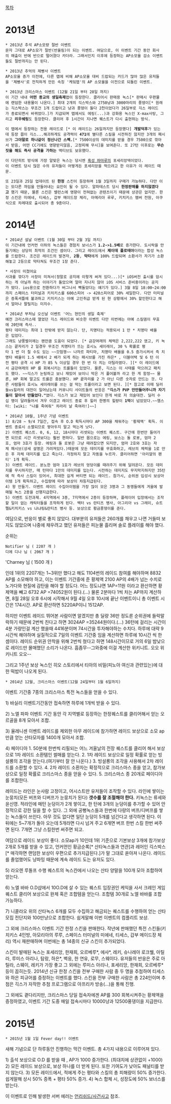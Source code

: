 [[목차]]

= 2013년 =

 * 2013년 추석 AP소모량 절반 이벤트
 문자 그대로 AP소모가 절반(반올림)이 되는 이벤트. 여담으로, 이 이벤트 기간 동안 회사의 매출이 반에 반으로 떨어졌다 카더라. 그래서인지 이후에 등장하는 AP소모율 감소 이벤트들도 절반까지는 안 된다.

 * 2013년 추억의 제빵사 이벤트
 AP소모율 증가 이전에, 다른 맵에 비해 AP소모율 대비 드랍되는 카드가 많아 많은 유저들을 '제빵사'로 전직하게 만든 속칭 '케잌맵'의 AP 소모율을 이전으로 되돌린 이벤트.

 * 2013년 크리스마스 이벤트 (12월 21일 부터 28일 까지)
 이 기간 내내 '''어떤 종교의 생일축제'''맵이 등장한다. 클리어시 판매용 녹스[* 판매시 우편물에 랜덤한 내용물이 나온다.] 최대 2개의 긱스박스와 2750냥과 3000마리의 풍뎅이[* 원래는 긱스박스는 무조건 1개 드랍이고 냥과 풍뎅이 둘다 2천이었다가 26일부로 긱스 레이드가 종료되면서 바뀌었다.]가 지급되며 맵에서도 에링(...)과 강화용 녹스인 X-max사탕, 그리고 '''리우쉐링'''도 등장한다. 클리어 후 1시간이 지나면 퀘스트가 다시 출현하는 방식.

 이 맵에서 등장하는 전용 레이드로 [* 이 레이드는 26일까지만 등장했다] '''개발덕후'''가 있는데 등장 몹이 긱스...해괴하게도 공격력이 '''471'''에 별다른 스킬을 시전하진 않지만 3개의 패시브가 '''그야말로 하나같이 정신나간 스펙.'''[* 7500이상의 데미지를 받을 경우 7500으로 깎아서 받음, 어떤 CC기에도 영향받지않음, 고정피해 무시]을 보여준다. 또 27턴 이후로는 '''무슨 짓을 해도 즉사 공격을 가하는''' 액티브도 보유했다.

 이 다단히트 방식에 가장 알맞은 녹스는 당시엔 [[혹성 파마루]]의 포세리앙덱이었다.
 이 이벤트 당시 많은 수의 유저들이 어떻게든 포세리앙을 먹으려고 한 이유가 이 레이드 때문.

 또 23일과 25일 업데이트 된 '''한정''' 스킨이 등장하며 1월 3일까지 구매가 가능하다. 다만 이는 또다른 까임을 만들어내는 요인이 될 수 있다. 알파테스트 당시 '''한정판매를 하지않겠다고''' 했기 때문, 물론 스킨은 밸런스에 영향이 전혀없는 콘텐츠이기 때문에 상관은 없지만. 한정 스킨은 미에네, 티세스, 갑부 메이드장 체리, 아메리아 루루, 키치키스 멤버 전원, 아쿠식으로 차례대로 출시되어 총 9종이다.


= 2014년 =

 * 2014년 설날 이벤트 (1월 30일 부터 2월 3일 까지)
 이 기간내에 언커먼 이하의 녹스들은 경험치 보너스가 '''1.2->1.5배'''로 증가한다. 도시락을 만들기에는 상당히 최적의 조건인 셈이다. 그리고 레이드에서 '''제이데 플로테아'''이라는 합성 녹스를 드랍한다. 조건은 레이드의 발견자, '''2등''', '''막타'''에게 100% 드랍되며 소환사가 자기가 소환해놓고 2등으로 막타쳐도 무조건 1장 준다.

 * 사장이 미쳤어요
 사과를 깎다가 사장이 미쳐서(정말로 공지에 이렇게 써져 있다...)[* iOS버전 출시를 암시하는 게 아닐까 하는 이야기가 돌았으며 얼마 지나지 않아 iOS 서비스 준비중이라는 공지가 떴다. ios용으로 전환하다가 버그나서 빡돌았다는 얘기가 있다.] 3월 8일 18:00~24:00까지 스페이스 터미널과 키치키스를 600스피어 -> 420스피어로 30% 세일한다. 다만 터미널은 증폭셔틀에 불과하고 키치키스는 아예 고인취급 받게 된 현 상황에서 30% 할인한다고 해서 얼마나 팔릴지는 미지수.

 * 2014년 부처님 오신날 이벤트 '어느 현인의 생일 축제'
 예전 크리스마스때 열었던 긱스 레이드와 비슷한 이벤트 다만 이번에는 아예 스킬뎀이 무효에 20턴에 즉사..
 평타 데미지는 최대 1 만밖에 받지 않는다. 단, 치명타는 적용되서 1 만 * 치명타 배율은 입었다.
 그래도 냥풍벌이에는 왠만큼 도움이 되었다. [* 금강여래의 체력은 2,222,222 였고, 키 녹스는 끝자리가 2 일경우 무조건 치명타가 뜨는 호시노 세이레이, 30 % 확률로 평타 1 번 더 칠 수도 있는 ~~갓점쟁~~ 나자르 파티마, 치명타 배율을 0.5 증가시켜서 즉 치명타 배율이 1.5 배에서 2 배가 되게 하는 패시브를 가진 하은* , 더블어택 및 6 턴 이전 평타 공격 시 HP 가 85 % 이상일 경우 한 번 더 치는 아틸라였다. ][* 이 레이드에서 금강여래의 HP 를 회복시키는 트롤들이 있었다. 물론, 긱스는 이 사태를 막으려고 패치도 했다. ~~긱스가 눈팅하고 보니 재밌어 보이니 막은 거 풀어볼까 라고 한 게 함정~~ 물론, HP 회복 말고도 트롤은 충분했다. HP 끝자리를 2 가 아닌 다른 숫자로 만드는 것. 다른 사람들이 호시노 세이레이를 쓰는 걸 막는 트롤이라고 보면 된다. ][* 참고로 이때 딜러들vs힐러의 대전이 일어났는데 커뮤니티 사이트들의 반응은 '''"긱스가 PVP 안만들어주니까 자기들이 알아서 만들었다."'''였다. 긱스가 보고 재밌어 보인다 한게 바로 저 의술대전. 딜러 수십 명이 달려들어서 겨우 이겼고 레이드 종료 후 힐러 한명의 힐량이 '''1억'''이 넘었었다.~~햄스터: [wiki: "나를 죽여줘" 차라리 날 죽여라!]~~]


 * 2014년 10월, 1주년 기념 이벤트
 1) 8/28 ~ 9/4 7일간, 접속 후 O.D 획득시마다 AP 300을 채워주는 '황제액' 획득. 이벤트 종료시 소멸되므로 쌓아두지 말고 먹는게 낫다.
 2) 이벤트 퀘스트. 0, 6, 12, 18시마다 리셋되는 이벤트 퀘스트. 구간에 한번만 들어가면 되므로 시간 리셋보다는 훨씬 편하다. 일반 몹으로는 에링, 보스는 돌 로봇, 엄마 2호, 엄마 3호가 등장. 에링과 돌 로봇은 그냥 때려잡으면 되지만, 엄마 2호와 3호는 자체 패시브(상세 설명은 가려져있다.)때문에 모든 데미지를 무효화하고, 레브의 체력을 1로 만든 후 자체 데미지를 입고 죽는다. 걱정하지 말고 자동을 누르자. 클리어하면 '아리얄의 팬티' 1개 획득.
 3) 이벤트 레이드. 분노한 엄마 1호가 레브의 엉덩이를 때려주기 위해 달려온다. 모든 데미지를 무시하지만, 매 턴마다 1만의 데미지를 입는다. 시전하는 데미지도 무지막지하지만 35턴에 적 즉사 스킬이 있어서, 최대한 길게 버티면 되는 레이드. 참가시, 순위권 입성시 보상아이템 1개 획득하고, 수집량에 따라 보상이 차등지급된다.
 4) 왕 만들기. 이벤트 레이드 수집아이템을 가장 많이 모은 3명과 그 동맹들에게 겨울에 발매될 녹스 2종을 선행지급한다.
 5) 이벤트 도전과제. 4지역에서 3종, 7지역에서 2종이 등장하며, 플레이어 입장에서는 조작할 일이 없는 캐릭터들을 조작하게 된다. 벡터 vs 란티츠 병사, 아그리아 vs 그레이, 슈트펠&키치키스 vs 냐냐링&란티츠 병사 등. 보상으로 황금풍뎅이를 준다.

여담으로, 반응이 별로 좋지 않았다. 대부분의 유저들은 260개를 채우고 나면 거들떠 보지도 않았으며 나중에 채우려고 했던 유저들은 피눈물 흘리며 솔로 플레이를 해야 했다.

순위는

 Notifier 님 ( 2207 개 )
 디에 디나 님 ( 2067 개 )
'Charney 님 ( 1500 개 )

인데 1위의 2207개는 1~3위만 했다고 해도 1104번의 레이드 참여를 해야하며  8832 AP를 소모해야 하고, 이는 이벤트 기간중에 준 황제액 2100 AP의 4배가 넘는 수치로 노가다와 현질에 감탄을 해야 할 정도다. 어느 정도냐면 1AP=11원 이라고 환산하면 황제액을 빼고 6732 AP =74052원이 된다.(...)
물론 2분마다 1씩 차는 AP까지 계산하면, 8월 28일 오후 6시에 시작해서 9월 4일 오후 10시에 끝난 이벤트이니 총 이벤트 시간은 174시간. AP로 환산하면 5220AP이니 1512AP.

하지만 이벤트 레이드 뛰어본 사람이면 알겠지만 총 딜량 36만 정도론 순위권에 들락말락하기 때문에 2번씩 친다고 하면 3024AP =35244원이다.(...)
36턴에 걸리는 시간이 4분 가량인걸 계산 했을때 4416분이며 74시간을 투자해야하는 수치다.
하루에 대략 9시간씩 해야하며 실질적으로 7일의 이벤트 기간중 임을 계산하면 하루에 10시간 씩 한 셈이다.
레이드 순위권 안착을 위해 2번씩 쳤다고 하면 148시간이므로 거의 6일 밤낮으로 레이드만 몰매했단 소리가 나온다. 흠좀무--그와중에 이걸 계산한 위키니트. 오오 위키니트 오오--

그리고 1주년 보상 녹스인 히오 스토리에서 티아의 비밀(피노아 여신과 관련있는)에 대한 떡밥이 나오게 된다.


 * 2014년 12월, 크리스마스 이벤트(12월 24일부터 1월 6일까지)

이벤트 기간중 7종의 크리스마스 특전 녹스들을 얻을 수 있다.

1) 바실리
이벤트기간동안 접속하면 하루에 1개씩 받을 수 있다.

2) 노엘 파파
이벤트 기간 동안 각 지역별로 등장하는 한정퀘스트를 클리어해서 얻는 오르골을 8개 모아서 조합.

3) 율레니센
이벤트 레이드를 제외한 아무 레이드에 참가하면 레이드 보상으로 소모 ap만큼 얻는 산타모자를 1400개 모아서 조합.


4) 페이디아
1. 50분에 한번씩 리필되는 어느 겨울날의 전장 퀘스트를 클리어 해서 보상으로 1차 레이드 소환템인 썰매를 얻는다.
2. 1차 레이드 보상으로 일정 확률로 얻는 빙설룡의 조각을 얻는다.(여기부터 잘 안 나온다.)
3. 빙설룡의 조각을 사용해서 2차 레이드를 소환할 수 있다.
4. 2차 레이드 소환자는 확정적으로 크리스마스 종을 얻고, 참가보상으로 일정 확률로 크리스마스 종을 얻을 수 있다.
5. 크리스마스 종 20개로 페이디아를 조합한다.

레이드는 라인은 눈사람 고정이고, 어시스트만 유저들이 조작할 수 있다. 라인에 쌓이는 눈뭉치(모든 버프와 디버프가 눈뭉치가 된다) '''갯수를 잘 조절해야 한다.''' 키녹스는 류세와 윤신영. 적라인에 매턴 눈덩이가 2개 쌓이고, 한 턴에 3개의 눈덩이를 추가할 수 있어 안정적으로 강한 딜을 할 수 있다. 그 외에 공뻥녹스들과 한번에 다량의 버프/디버프를 쌓는 녹스들이 쓰인다. 아무 것도 없다면 일단 눈덩이 5개를 넘긴다고 생각하면 된다. 이 뒤에는 5~7개가 돌아 오는데 5개라면 다시 넘겨 주고 6개면 버프 한번 스킬 한번 써주면 된다. 7개면 그냥 스킬한번 써주면 되고.

여담으로 레이드 보상이 좋다. 소모ap가 10인데 1위 기준으로 기본보상 3개에 참가보상 2개로 5개를 받을 수 있고, 언커먼인 황금순록[* 산타녹스들과 연관]과 레어인 긱스박스[* 매각하면 랜덤한 보상이 우편으로 추가지급된다.]가 말 그대로 쏟아져 나온다. 레이드를 졸업했어도 냥파밍 때문에 계속 레이드 도는 유저도 있다.


5) 라오렌
루돌프 수행 퀘스트의 녹스칸에서 나오는 산타 양말을 100개 모아 조합하여 얻는다.

6) 노엘 바바
O.D샵에서 10O.D에 살 수 있는 퀘스트 입장권인 케익을 사서 크레인 게임 퀘스트 클리어 보상으로 완제 혹은 조합템을 얻는다. 조합템 30개로 노엘 바바를 조합 가능하다. 

7) 니콜라오
위의 산타녹스 6개를 모두 수집하고 해금되는 퀘스트를 수행하여 얻는 산타모집 전단지와 100만냥으로 조합한다.
쉽게말해 이번 이벤트의 컴플리트 보상. 


그 외에 크리스마스 이벤트 기간 한정 스킨을 판매한다. 작년에 판매했던 특전 스킨들(키치키스 4인방, 아모리아의 루루, 스페이스 터미널의 미에네, 티세스, 갑부 메이드장 체리) 역시 재판매하며 이번에는 총 14종의 신규 스킨이 추가되었다. 

스킨이 발매된 녹스는 포세리앙, 한재희, 오르베루*, 에샤*, 레키, 슈나레아 로크웰, 아틸라, 루미스 아리나, 탐랑, 하은*, 벽응, 한 연유, 로무, 스웨이다. 유저들의 반응은 주로 아틸라, 스웨이, 레키가 가장 좋고 그 외에는 루미스 아리나, 포세리앙, 한재희, 오르베루* 등이 꼽히는듯. 2014년 신규 한정 스킨을 전부 구매한 사람 중 두 명을 추첨하여 티세스와 하은 피규어를 증정하는 이벤트를 했다. 스킨을 전부 구매한 사람은 총 224인이며 추첨은 긱스가 자작한 추첨 프로그램으로 아프리카 방송(...)을 통해 진행.

그 외에도 곁다리지만, 크리스마스 당일 접속자에겐 AP를 300 회복시켜주는 황제액을 증정하였고, 이벤트 기간 도중 매일 접속시마다 10000냥과 12500풍뎅이을 지급한다.


= 2015년 =

 * 2015년 1월 1일 Fever day!! 이벤트

새해 기념으로 단 하루동안 진행하는 막간 이벤트. 총 4가지 내용으로 이루어져 있다.

1) 출석 보상으로 O.D 를 받을 때 , AP가 1000 증가한다. (최대치에 상관없이 +1000)
2) 모든 레이드 보상으로, 보상 하나를 더 받게 된다. 또한 기여도가 낮아도 패널티를 받지 않는다.
3) 모든 레이드에서, 적에게 주는 평타와 스킬의 총 피해량이 50% 증가한다. 쉽게말해 상시 50% 증폭 + 평타 50% 증가.
4) 녹스 합체 시, 성장도에 50% 보너스를 받는다.

이 이벤트로 인해 발생한 서버 에러는 [[언리쉬드/사건사고]] 참조.
